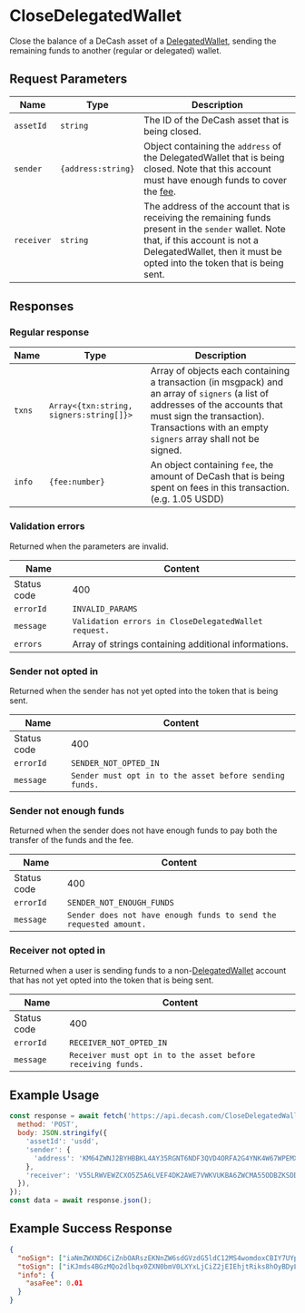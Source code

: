 # CloseDelegatedWallet

Close the balance of a DeCash asset of a [DelegatedWallet](#TODO), sending the remaining funds to another (regular or delegated) wallet.

## Request Parameters

|     Name    |         Type        | Description |
| ----------- | ------------------- | ----------- | 
| `assetId`   | `string`            | The ID of the DeCash asset that is being closed. |
| `sender`    | `{address:string}`  | Object containing the `address` of the DelegatedWallet that is being closed. Note that this account must have enough funds to cover the [fee](#TODO). |
| `receiver`  | `string`            | The address of the account that is receiving the remaining funds present in the `sender` wallet. Note that, if this account is not a DelegatedWallet, then it must be opted into the token that is being sent. | 

## Responses

### Regular response

|     Name    |                   Type                  | Description |
| ----------- | --------------------------------------- | ----------- | 
| `txns`      | `Array<{txn:string, signers:string[]}>` | Array of objects each containing a transaction (in msgpack) and an array of `signers` (a list of addresses of the accounts that must sign the transaction). Transactions with an empty `signers` array shall not be signed. |
| `info`      | `{fee:number}`                          | An object containing `fee`, the amount of DeCash that is being spent on fees in this transaction. (e.g. 1.05 USDD) | 

### Validation errors

Returned when the parameters are invalid.

|     Name    |                              Content                              |
| ----------- | ----------------------------------------------------------------- |
| Status code | 400                                                               |
| `errorId`   | `INVALID_PARAMS`                                                  |
| `message`   | `Validation errors in CloseDelegatedWallet request.`              | 
| `errors`    | Array of strings containing additional informations.              |

### Sender not opted in 

Returned when the sender has not yet opted into the token that is being sent.

|     Name    |                              Content                              |
| ----------- | ----------------------------------------------------------------- |
| Status code | 400                                                               |
| `errorId`   | `SENDER_NOT_OPTED_IN`                                             |
| `message`   | `Sender must opt in to the asset before sending funds.`           | 

### Sender not enough funds

Returned when the sender does not have enough funds to pay both the transfer of the funds and the fee.

|     Name    |                              Content                              |
| ----------- | ----------------------------------------------------------------- |
| Status code | 400                                                               |
| `errorId`   | `SENDER_NOT_ENOUGH_FUNDS`                                         |
| `message`   | `Sender does not have enough funds to send the requested amount.` |

### Receiver not opted in

Returned when a user is sending funds to a non-[DelegatedWallet](#TODO) account that has not yet opted into the token that is being sent.

|     Name    |                              Content                              |
| ----------- | ----------------------------------------------------------------- |
| Status code | 400                                                               |
| `errorId`   | `RECEIVER_NOT_OPTED_IN`                                           |
| `message`   | `Receiver must opt in to the asset before receiving funds.`       |

## Example Usage

```js
const response = await fetch('https://api.decash.com/CloseDelegatedWallet', {
  method: 'POST',
  body: JSON.stringify({
    'assetId': 'usdd', 
    'sender': {
      'address': 'KM64ZWNJ2BYHBBKL4AY35RGNT6NDF3QVD4ORFA2G4YNK4W67WPEMXFDDQU',
    },
    'receiver': 'V55LRWVEWZCXO5Z5A6LVEF4DK2AWE7VWKVUKBA6ZWCMA55ODBZKSDDQRBU'
  }),
});
const data = await response.json();
```

## Example Success Response

```json
{
  "noSign": ["iaNmZWXND6CiZnbOARszEKNnZW6sdGVzdG5ldC12MS4womdoxCBIY7UYpLPITsgQ8i1PEIHLD3HwWaesIN7GL39w5Qk6IqNncnDEIMmpynpcAPi0V78ABNLmp4/qnCVcVzKDB7PI1eenZ+/qomx2zgEbNvijcmN2xCCverjapLZFd3c9B5dSF4NWgWJ+tlVooIPZsJgO9cMOVaNzbmTEIGvkIhQ8kyZFK6yPPqxPgOpyqgq3DUTTf62WCXzMNcePpHR5cGWjcGF5", "iqRhYW10AaRhcmN2xCBr5CIUPJMmRSusjz6sT4DqcqoKtw1E03+tlgl8zDXHj6Jmds4BGzMQo2dlbqx0ZXN0bmV0LXYxLjCiZ2jEIEhjtRiks8hOyBDyLU8QgcsPcfBZp6wg3sYvf3DlCToio2dycMQgyanKelwA+LRXvwAE0uanj+qcJVxXMoMHs8jV56dn7+qibHbOARs2+KNzbmTEIFM9zNmp0HBwhUvgMb7EzZ+aMu4VHx0Sg0bmGq5b37PIpHR5cGWlYXhmZXKkeGFpZM4DGUVQ", "iqZhY2xvc2XEIK96uNqktkV3dz0Hl1IXg1aBYn62VWigg9mwmA71ww5VpGFyY3bEIK96uNqktkV3dz0Hl1IXg1aBYn62VWigg9mwmA71ww5VomZ2zgEbMxCjZ2VurHRlc3RuZXQtdjEuMKJnaMQgSGO1GKSzyE7IEPItTxCByw9x8FmnrCDexi9/cOUJOiKjZ3JwxCDJqcp6XAD4tFe/AATS5qeP6pwlXFcygwezyNXnp2fv6qJsds4BGzb4o3NuZMQgUz3M2anQcHCFS+AxvsTNn5oy7hUfHRKDRuYarlvfs8ikdHlwZaVheGZlcqR4YWlkzgMZRVA="], 
  "toSign": ["iKJmds4BGzMQo2dlbqx0ZXN0bmV0LXYxLjCiZ2jEIEhjtRiks8hOyBDyLU8QgcsPcfBZp6wg3sYvf3DlCToio2dycMQgyanKelwA+LRXvwAE0uanj+qcJVxXMoMHs8jV56dn7+qibHbOARs2+KNyY3bEIF31eqX/L2cKuT4a+NfHsT//chu0l/1l/WhK/ut7D7jao3NuZMQgXfV6pf8vZwq5Phr418exP/9yG7SX/WX9aEr+63sPuNqkdHlwZaNwYXk="], 
  "info": {
    "asaFee": 0.01
  }
}
```
